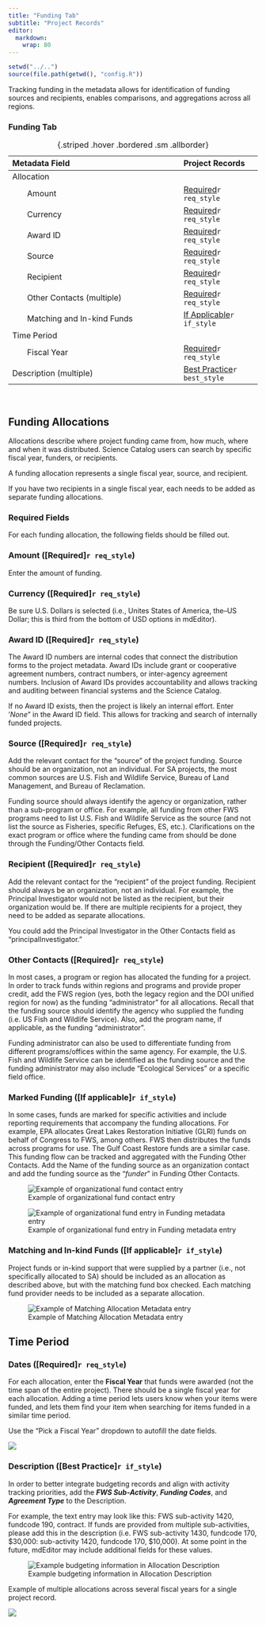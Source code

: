 ```yaml
---
title: "Funding Tab"
subtitle: "Project Records"
editor: 
  markdown: 
    wrap: 80
---
```


```r
setwd("../..")
source(file.path(getwd(), "config.R"))
```

Tracking funding in the metadata allows for identification of funding sources
and recipients, enables comparisons, and aggregations across all regions.

### Funding Tab
| Metadata Field                | Project Records   | 
|:------------------------------|:-------------|
| Allocation                    | | 
|        Amount                 | [Required](#amount-required)`r req_style`   |
|        Currency               | [Required](#currency-required)`r req_style`   |
|        Award ID               | [Required](#award-id-required)`r req_style` |
|        Source                 | [Required](#source-required)`r req_style`   |
|        Recipient              | [Required](#recipient-required)`r req_style`    |
|        Other Contacts (multiple)  | [Required](#other-contacts-required)`r req_style`|
|        Matching and In-kind Funds | [If Applicable](#matching-and-in-kind-funds-if-applicable)`r if_style` |
| Time Period            | | 
|        Fiscal Year     | [Required](#dates-required)`r req_style` | 
| Description (multiple) | [Best Practice](#description-best-practive)`r best_style` | 
: {.striped .hover .bordered .sm .allborder}  

<br/>

## Funding Allocations

Allocations describe where project funding came from, how much, where and when
it was distributed. Science Catalog users can search by specific fiscal year,
funders, or recipients.

A funding allocation represents a single fiscal year, source, and recipient.

:::{.callout-note}
If you have two recipients in a single fiscal year, each needs to be added as
separate funding allocations.
:::

### Required Fields

For each funding allocation, the following fields should be filled out.

### Amount ([Required]`r req_style`)

Enter the amount of funding. 

### Currency ([Required]`r req_style`)

Be sure U.S. Dollars is selected (i.e., Unites States of America, the--US Dollar; 
this is third from the bottom of USD options in mdEditor).

### Award ID ([Required]`r req_style`)

The Award ID numbers are internal codes that connect the distribution forms to
the project metadata. Award IDs include grant or cooperative agreement numbers,
contract numbers, or inter-agency agreement numbers. Inclusion of Award IDs
provides accountability and allows tracking and auditing between financial
systems and the Science Catalog.

If no Award ID exists, then the project is likely an internal effort. Enter
'*None*" in the Award ID field. This allows for tracking and search of
internally funded projects.

### Source ([Required]`r req_style`)

Add the relevant contact for the “source” of the project funding. Source should
be an organization, not an individual. For SA projects, the most common sources
are U.S. Fish and Wildlife Service, Bureau of Land Management, and Bureau of
Reclamation.

::: {.callout-note}
Funding source should always identify the agency or organization, rather than a
sub-program or office. For example, all funding from other FWS programs need to
list U.S. Fish and Wildlife Service as the source (and not list the source as
Fisheries, specific Refuges, ES, etc.). Clarifications on the exact program or
office where the funding came from should be done through the Funding/Other
Contacts field.
:::

### Recipient ([Required]`r req_style`)

Add the relevant contact for the “recipient” of the project funding. Recipient
should always be an organization, not an individual. For example, the Principal
Investigator would not be listed as the recipient, but their organization would
be. If there are multiple recipients for a project, they need to be added as
separate allocations.

You could add the Principal Investigator in the Other Contacts field as
"principalInvestigator."

### Other Contacts ([Required]`r req_style`)

In most cases, a program or region has allocated the funding for a project. In
order to track funds within regions and programs and provide proper credit, add
the FWS region (yes, both the legacy region and the DOI unified region for now)
as the funding "administrator" for all allocations. Recall that the funding
source should identify the agency who supplied the funding (i.e. US Fish and
Wildlife Service). Also, add the program name, if applicable, as the funding
"administrator".

:::{.callout-note icon=false}
Funding administrator can also be used to differentiate funding from different
programs/offices within the same agency. For example, the U.S. Fish and Wildlife
Service can be identified as the funding source and the funding administrator
may also include "Ecological Services" or a specific field office.
:::

### Marked Funding ([If applicable]`r if_style`)

In some cases, funds are marked for specific activities and include reporting
requirements that accompany the funding allocations. For example, EPA allocates
Great Lakes Restoration Initiative (GLRI) funds on behalf of Congress to FWS,
among others. FWS then distributes the funds across programs for use. The Gulf
Coast Restore funds are a similar case. This funding flow can be tracked and
aggregated with the Funding Other Contacts. Add the Name of the funding source
as an organization contact and add the funding source as the "*funder*" in
Funding Other Contacts.

![Example of organizational fund contact entry](../../assets/example_organizational_contact.png)

![Example of organizational fund entry in Funding metadata entry](../../assets/example_funding_entry.png)    

### Matching and In-kind Funds ([If applicable]`r if_style`)

Project funds or in-kind support that were supplied by a partner (i.e., not
specifically allocated to SA) should be included as an allocation as described
above, but with the matching fund box checked. Each matching fund provider needs
to be included as a separate allocation.

![Example of Matching Allocation Metadata entry](../../assets/example_matching_allocation.png)

## Time Period

### Dates ([Required]`r req_style`)

For each allocation, enter the **Fiscal Year** that funds were awarded 
(not the time span of the entire project). There should be a single fiscal 
year for each allocation. Adding a time period lets users know when your items 
were funded, and lets them find your item when searching for items funded in 
a similar time period.

:::{.callout-tip icon=false}
Use the “Pick a Fiscal Year” dropdown to autofill the date fields.
:::

![](../../assets/project_funding_timeperiod.png)


### Description ([Best Practice]`r if_style`)

In order to better integrate budgeting records and align with activity tracking
priorities, add the ***FWS Sub-Activity***, ***Funding Codes***, and 
***Agreement Type*** to the Description. 

For example, the text entry may look like this:
FWS sub-activity 1420, fundcode 190, contract. If funds are provided from
multiple sub-activities, please add this in the description (i.e. FWS
sub-activity 1430, fundcode 170, \$30,000: sub-activity 1420, fundcode 170,
\$10,000). At some point in the future, mdEditor may include additional fields
for these values.

![Example budgeting information in Allocation Description](../../assets/example_budgeting_infomation.png)


Example of multiple allocations across several fiscal years for a single project
record.

![](../../assets/project_funding_list.png)